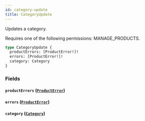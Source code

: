 ```yaml
---
id: category-update
title: CategoryUpdate
---
```



Updates a category. 

Requires one of the following permissions: MANAGE_PRODUCTS.

```graphql
type CategoryUpdate {
  productErrors: [ProductError!]!
  errors: [ProductError!]!
  category: Category
}
```


### Fields

#### `productErrors` ([`ProductError`](../../../developer/api-reference/objects/product-error))




#### `errors` ([`ProductError`](../../../developer/api-reference/objects/product-error))




#### `category` ([`Category`](../../../developer/api-reference/objects/category))






